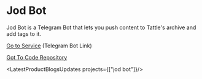 
# Jod Bot

Jod Bot is a Telegram Bot that lets you push content to Tattle's archive and add tags to it. 

[Go to Service](https://t.me/TattleJodBot) (Telegram Bot Link)

[Got To Code Repository](https://github.com/tattle-made/archive-telegram-bot)

<LatestProductBlogsUpdates projects={["jod bot"]}/>